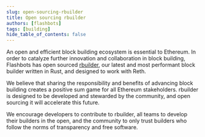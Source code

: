 ```yaml
---
slug: open-sourcing-rbuilder
title: Open sourcing rbuilder
authors: [flashbots]
tags: [building]
hide_table_of_contents: false
---
```


An open and efficient block building ecosystem is essential to Ethereum. In order to catalyze further innovation and collaboration in block building, Flashbots has open sourced [rbuilder](https://github.com/flashbots/rbuilder), our latest and most performant block builder written in Rust, and designed to work with Reth.

We believe that sharing the responsibility and benefits of advancing block building creates a positive sum game for all Ethereum stakeholders. rbuilder is designed to be developed and stewarded by the community, and open sourcing it will accelerate this future.

We encourage developers to contribute to rbuilder, all teams to develop their builders in the open, and the community to only trust builders who follow the norms of transparency and free software.
